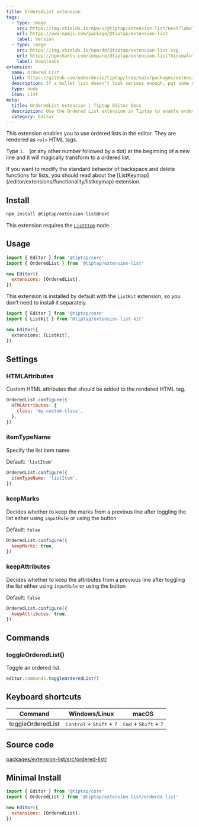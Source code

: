 ```yaml
---
title: OrderedList extension
tags:
  - type: image
    src: https://img.shields.io/npm/v/@tiptap/extension-list/next?label=version
    url: https://www.npmjs.com/package/@tiptap/extension-list
    label: Version
  - type: image
    src: https://img.shields.io/npm/dm/@tiptap/extension-list.svg
    url: https://npmcharts.com/compare/@tiptap/extension-list?minimal=true
    label: Downloads
extension:
  name: Ordered List
  link: https://github.com/ueberdosis/tiptap/tree/main/packages/extension-list
  description: If a bullet list doesn’t look serious enough, put some numbers in front of it.
  type: node
  icon: List
meta:
  title: OrderedList extension | Tiptap Editor Docs
  description: Use the Ordered List extension in Tiptap to enable ordered lists rendered as <ol> HTML tags. Learn more in our docs!
  category: Editor
---
```



This extension enables you to use ordered lists in the editor. They are rendered as `<ol>` HTML tags.

Type <code>1. </code> (or any other number followed by a dot) at the beginning of a new line and it will magically transform to a ordered list.

<CodeDemo path="/Nodes/OrderedList" />

<Callout title="Modify backspace behavior" variant="info">
  If you want to modify the standard behavior of backspace and delete functions for lists, you
  should read about the [ListKeymap](/editor/extensions/functionality/listkeymap) extension.
</Callout>

## Install

```bash
npm install @tiptap/extension-list@next
```

This extension requires the [`ListItem`](/editor/extensions/nodes/list-item) node.

## Usage

```js
import { Editor } from '@tiptap/core'
import { OrderedList } from '@tiptap/extension-list'

new Editor({
  extensions: [OrderedList],
})
```

This extension is installed by default with the `ListKit` extension, so you don’t need to install it separately.

```ts
import { Editor } from '@tiptap/core'
import { ListKit } from '@tiptap/extension-list-kit'

new Editor({
  extensions: [ListKit],
})
```

## Settings

### HTMLAttributes

Custom HTML attributes that should be added to the rendered HTML tag.

```js
OrderedList.configure({
  HTMLAttributes: {
    class: 'my-custom-class',
  },
})
```

### itemTypeName

Specify the list item name.

Default: `'listItem'`

```js
OrderedList.configure({
  itemTypeName: 'listItem',
})
```

### keepMarks

Decides whether to keep the marks from a previous line after toggling the list either using `inputRule` or using the button

Default: `false`

```js
OrderedList.configure({
  keepMarks: true,
})
```

### keepAttributes

Decides whether to keep the attributes from a previous line after toggling the list either using `inputRule` or using the button

Default: `false`

```js
OrderedList.configure({
  keepAttributes: true,
})
```

## Commands

### toggleOrderedList()

Toggle an ordered list.

```js
editor.commands.toggleOrderedList()
```

## Keyboard shortcuts

| Command           | Windows/Linux                                        | macOS                                            |
| ----------------- | ---------------------------------------------------- | ------------------------------------------------ |
| toggleOrderedList | <kbd>Control</kbd> + <kbd>Shift</kbd> + <kbd>7</kbd> | <kbd>Cmd</kbd> + <kbd>Shift</kbd> + <kbd>7</kbd> |

## Source code

[packages/extension-list/src/ordered-list/](https://github.com/ueberdosis/tiptap/blob/main/packages/extension-list/src/ordered-list/)

## Minimal Install

```js
import { Editor } from '@tiptap/core'
import { OrderedList } from '@tiptap/extension-list/ordered-list'

new Editor({
  extensions: [OrderedList],
})
```
